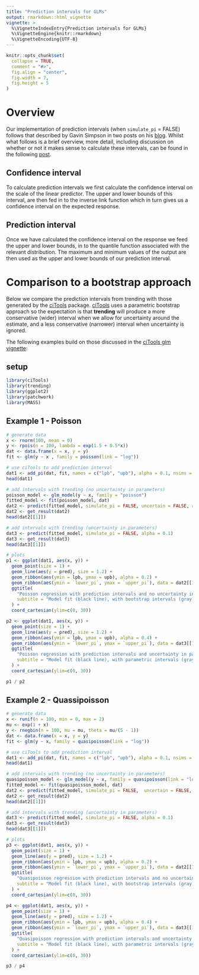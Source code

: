 ```yaml
---
title: "Prediction intervals for GLMs"
output: rmarkdown::html_vignette
vignette: >
  %\VignetteIndexEntry{Prediction intervals for GLMs}
  %\VignetteEngine{knitr::rmarkdown}
  %\VignetteEncoding{UTF-8}
---
```


```r
knitr::opts_chunk$set(
  collapse = TRUE,
  comment = "#>",
  fig.align = "center",
  fig.width = 7,
  fig.height = 5
)
```

# Overview
Our implementation of prediction intervals (when `simulate_pi` = FALSE) follows
that described by Gavin Simpson in two posts on his [blog](https://fromthebottomoftheheap.net). Whilst what follows is a brief
overview, more detail, including discussion on whether or not it makes sense to calculate these intervals, can be found in the following
[post](https://fromthebottomoftheheap.net/2017/05/01/glm-prediction-intervals-i/).

## Confidence interval
To calculate prediction intervals we first calculate the confidence interval on
the scale of the linear predictor.  The upper and lower bounds of this interval,
are then fed in to the inverse link function which in turn gives us a confidence
interval on the expected response.

## Prediction interval
Once we have calculated the confidence interval on the response we feed the
upper and lower bounds, in to the quantile function associated with the relevant
distribution.  The maximum and minimum values of the output are then used as the
upper and lower bounds of our prediction interval.


# Comparison to a bootstrap approach
Below we compare the prediction intervals from trending with those generated
by the [ciTools](https://CRAN.R-project.org/package=ciTools) package.
[ciTools](https://CRAN.R-project.org/package=ciTools) uses a parametric
bootstrap approach so the expectation is that **trending** will produce a more
conservative (wider) interval when we allow for uncertainty around the estimate,
and a less conservative (narrower) interval when uncertainty is ignored.

The following examples build on those discussed in the 
[ciTools glm vignette](https://CRAN.R-project.org/package=ciTools/vignettes/ciTools-glm-vignette.html):

## setup
```r
library(ciTools)
library(trending)
library(ggplot2)
library(patchwork)
library(MASS)
```

## Example 1 - Poisson

```r
# generate data
x <- rnorm(100, mean = 0)
y <- rpois(n = 100, lambda = exp(1.5 + 0.5*x))
dat <- data.frame(x = x, y = y)
fit <- glm(y ~ x , family = poisson(link = "log"))

# use ciTools to add prediction interval
dat1 <- add_pi(dat, fit, names = c("lpb", "upb"), alpha = 0.1, nsims = 20000)
head(dat1)

# add intervals with trending (no uncertainty in parameters)
poisson_model <- glm_model(y ~ x, family = "poisson")
fitted_model <- fit(poisson_model, dat)
dat2 <- predict(fitted_model, simulate_pi = FALSE, uncertain = FALSE, alpha = 0.1)
dat2 <- get_result(dat2)
head(dat2[[1]])

# add intervals with trending (uncertainty in parameters)
dat3 <- predict(fitted_model, simulate_pi = FALSE, alpha = 0.1)
dat3 <- get_result(dat3)
head(dat3[[1]])

# plots
p1 <- ggplot(dat1, aes(x, y)) +
  geom_point(size = 1) +
  geom_line(aes(y = pred), size = 1.2) +
  geom_ribbon(aes(ymin = lpb, ymax = upb), alpha = 0.2) +
  geom_ribbon(aes(ymin = `lower_pi`, ymax = `upper_pi`), data = dat2[[1]], alpha = 0.4) +
  ggtitle(
    "Poisson regression with prediction intervals and no uncertainty in parameters", 
    subtitle = "Model fit (black line), with bootstrap intervals (gray), parametric intervals (dark gray)"
  ) +
  coord_cartesian(ylim=c(0, 30))

p2 <- ggplot(dat1, aes(x, y)) +
  geom_point(size = 1) +
  geom_line(aes(y = pred), size = 1.2) +
  geom_ribbon(aes(ymin = lpb, ymax = upb), alpha = 0.4) +
  geom_ribbon(aes(ymin = `lower_pi`, ymax = `upper_pi`), data = dat3[[1]], alpha = 0.2) +
  ggtitle(
    "Poisson regression with prediction intervals and uncertainty in parameters", 
    subtitle = "Model fit (black line), with parametric intervals (gray), bootstrap intervals (dark gray)"
  ) +
  coord_cartesian(ylim=c(0, 30))

p1 / p2

```

## Example 2 - Quassipoisson

```r
# generate data
x <- runif(n = 100, min = 0, max = 2)
mu <- exp(1 + x)
y <- rnegbin(n = 100, mu = mu, theta = mu/(5 - 1))
dat <- data.frame(x = x, y = y)
fit <- glm(y ~ x, family = quasipoisson(link = "log"))

# use ciTools to add prediction interval
dat1 <- add_pi(dat, fit, names = c("lpb", "upb"), alpha = 0.1, nsims = 20000)
head(dat1)

# add intervals with trending (no uncertainty in parameters)
quasipoisson_model <- glm_model(y ~ x, family = quasipoisson(link = "log"))
fitted_model <- fit(quasipoisson_model, dat)
dat2 <- predict(fitted_model, simulate_pi = FALSE,  uncertain = FALSE, alpha = 0.1)
dat2 <- get_result(dat2)
head(dat2[[1]])

# add intervals with trending (uncertainty in parameters)
dat3 <- predict(fitted_model, simulate_pi = FALSE, alpha = 0.1)
dat3 <- get_result(dat3)
head(dat3[[1]])

# plots
p3 <- ggplot(dat1, aes(x, y)) +
  geom_point(size = 1) +
  geom_line(aes(y = pred), size = 1.2) +
  geom_ribbon(aes(ymin = lpb, ymax = upb), alpha = 0.2) +
  geom_ribbon(aes(ymin = `lower_pi`, ymax = `upper_pi`), data = dat2[[1]], alpha = 0.4) +
  ggtitle(
    "Quasipoisson regression with prediction intervals and no uncertainty in parameters", 
    subtitle = "Model fit (black line), with bootstrap intervals (gray), parametric intervals (dark gray)"
  ) +
  coord_cartesian(ylim=c(0, 30))

p4 <- ggplot(dat1, aes(x, y)) +
  geom_point(size = 1) +
  geom_line(aes(y = pred), size = 1.2) +
  geom_ribbon(aes(ymin = lpb, ymax = upb), alpha = 0.4) +
  geom_ribbon(aes(ymin = `lower_pi`, ymax = `upper_pi`), data = dat3[[1]], alpha = 0.2) +
  ggtitle(
    "Quasipoisson regression with prediction intervals and uncertainty in parameters",
    subtitle = "Model fit (black line), with parametric intervals (gray), bootstrap intervals (dark gray)"
  ) +
  coord_cartesian(ylim=c(0, 30))

p3 / p4

```
